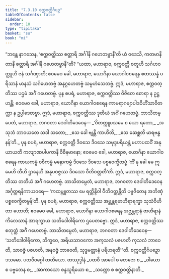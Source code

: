 ```yaml
---
title: "7.3.10 စက္ကဝတ္တိင်္ဂပဉှ"
tableOfContents: false
sidebar:
  order: 10
type: "tipitaka"
basket: "su"
book: "mi"
---
```



<DynamicBreadcrumb />

<Division number="254" book="mi" e="ch" v="28">

<Paragraph number="1825" book="mi">
“ဘန္တေ နာဂသေန, ‘စက္ကဝတ္တိဿ စတ္တာရိ အင်္ဂါနိ ဂဟေတဗ္ဗာနီ’တိ ယံ ဝဒေသိ, ကတမာနိ တာနိ စတ္တာရိ အင်္ဂါနိ ဂဟေတဗ္ဗာနီ”တိ? “ယထာ, မဟာရာဇ, စက္ကဝတ္တီ စတူဟိ သင်္ဂဟဝတ္ထူဟိ ဇနံ သင်္ဂဏှာတိ; ဧဝမေဝ ခေါ, မဟာရာဇ, ယောဂိနာ ယောဂါဝစရေန စတဿန္နံ ပရိသာနံ မာနသံ သင်္ဂဟေတဗ္ဗံ အနုဂ္ဂဟေတဗ္ဗံ သမ္ပဟံသေတဗ္ဗံ. ဣဒံ, မဟာရာဇ, စက္ကဝတ္တိဿ ပဌမံ အင်္ဂံ ဂဟေတဗ္ဗံ.
</Paragraph>

<Paragraph number="1826" book="mi">
ပုန စပရံ, မဟာရာဇ, စက္ကဝတ္တိဿ ဝိဇိတေ စောရာ န ဥဋ္ဌဟန္တိ; ဧဝမေဝ ခေါ, မဟာရာဇ, ယောဂိနာ ယောဂါဝစရေန ကာမရာဂဗျာပါဒဝိဟိံသာဝိတက္ကာ န ဥပ္ပါဒေတဗ္ဗာ. ဣဒံ, မဟာရာဇ, စက္ကဝတ္တိဿ ဒုတိယံ အင်္ဂံ ဂဟေတဗ္ဗံ. ဘာသိတမ္ပေတံ, မဟာရာဇ, ဘဂဝတာ ဒေဝါတိဒေဝေန—
</Paragraph>

<Paragraph number="1827" type="verses" book="mi">
_‘ဝိတက္ကူပသမေ စ ယော ရတော,_  
_အသုဘံ ဘာဝယတေ သဒါ သတော;_  
_ဧသ ခေါ ဗျန္တိ ကာဟိတိ,_  
_ဧသ ဆေစ္ဆတိ မာရဗန္ဓနန်’တိ._  

</Paragraph>

<Paragraph number="1828" book="mi">
ပုန စပရံ, မဟာရာဇ, စက္ကဝတ္တီ ဒိဝသေ ဒိဝသေ သမုဒ္ဒပရိယန္တံ မဟာပထဝိံ အနုယာယတိ ကလျာဏပါပကာနိ ဝိစိနမာနော; ဧဝမေဝ ခေါ, မဟာရာဇ, ယောဂိနာ ယောဂါဝစရေန ကာယကမ္မံ ဝစီကမ္မံ မနောကမ္မံ ဒိဝသေ ဒိဝသေ ပစ္စဝေက္ခိတဗ္ဗံ ‘ကိံ နု ခေါ မေ ဣမေဟိ တီဟိ ဌာနေဟိ အနုပဝဇ္ဇဿ ဒိဝသော ဝီတိဝတ္တတီ’တိ. ဣဒံ, မဟာရာဇ, စက္ကဝတ္တိဿ တတိယံ အင်္ဂံ ဂဟေတဗ္ဗံ. ဘာသိတမ္ပေတံ, မဟာရာဇ, ဘဂဝတာ ဒေဝါတိဒေဝေန အင်္ဂုတ္တရနိကာယဝရေ—
</Paragraph>

<Paragraph number="1829" book="mi">
‘ကထမ္ဘူတဿ မေ ရတ္တိန္ဒိဝါ ဝီတိဝတ္တန္တီတိ ပဗ္ဗဇိတေန အဘိဏှံ ပစ္စဝေက္ခိတဗ္ဗန်’တိ.
</Paragraph>

<Paragraph number="1830" book="mi">
ပုန စပရံ, မဟာရာဇ, စက္ကဝတ္တိဿ အဗ္ဘန္တရဗာဟိရာရက္ခာ သုသံဝိဟိတာ ဟောတိ; ဧဝမေဝ ခေါ, မဟာရာဇ, ယောဂိနာ ယောဂါဝစရေန အဗ္ဘန္တရာနံ ဗာဟိရာနံ ကိလေသာနံ အာရက္ခာယ သတိဒေါဝါရိကော ဌပေတဗ္ဗော. ဣဒံ, မဟာရာဇ, စက္ကဝတ္တိဿ စတုတ္ထံ အင်္ဂံ ဂဟေတဗ္ဗံ. ဘာသိတမ္ပေတံ, မဟာရာဇ, ဘဂဝတာ ဒေဝါတိဒေဝေန—
</Paragraph>

<Paragraph number="1831" book="mi">
‘သတိဒေါဝါရိကော, ဘိက္ခဝေ, အရိယသာဝကော အကုသလံ ပဇဟတိ ကုသလံ ဘာဝေတိ, သာဝဇ္ဇံ ပဇဟတိ, အနဝဇ္ဇံ ဘာဝေတိ, သုဒ္ဓမတ္တာနံ ပရိဟရတီ’”တိ.

</Paragraph>
</Division>

<Paragraph number="1832" type="center" book="mi">
စက္ကဝတ္တိင်္ဂပဉှော ဒသမော.



</Paragraph>

<Paragraph number="1833" type="center" book="mi">
ပထဝီဝဂ္ဂေါ တတိယော.



</Paragraph>

<Paragraph number="1834" type="center" book="mi">
တဿုဒ္ဒါနံ


</Paragraph>

<Paragraph number="1835" type="verses" book="mi">
_ပထဝီ အာပေါ စ တေဇော စ,_  
_ဝါယော စ ပဗ္ဗတေန စ;_  
_အာကာသော စန္ဒသူရိယော စ,_  
_သက္ကော စ စက္ကဝတ္တိနာတိ._
</Paragraph>